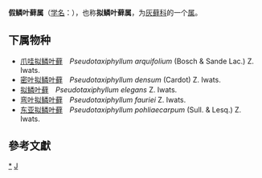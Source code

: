 {{Automatic taxobox
| taxon = Pseudotaxiphyllum
| authority = Z. Iwats. (1987)
}}
'''假鳞叶藓属'''（[[学名|学名]]：{{lang|la|''Pseudotaxiphyllum''}}），也称'''拟鳞叶藓属'''，为[[灰藓科|灰藓科]]的一个[[属|属]]。

==下属物种==
* [[爪哇拟鳞叶藓|爪哇拟鳞叶藓]]　''Pseudotaxiphyllum arquifolium'' (Bosch & Sande Lac.) Z. Iwats.
* [[密叶拟鳞叶藓|密叶拟鳞叶藓]]　''Pseudotaxiphyllum densum'' (Cardot) Z. Iwats.
* [[拟鳞叶藓|拟鳞叶藓]]　''Pseudotaxiphyllum elegans'' Z. Iwats.
* [[弯叶拟鳞叶藓|弯叶拟鳞叶藓]]　''Pseudotaxiphyllum fauriei'' Z. Iwats.
* [[东亚拟鳞叶藓|东亚拟鳞叶藓]]　''Pseudotaxiphyllum pohliaecarpum'' (Sull. & Lesq.) Z. Iwats.

==參考文獻==
{{reflist}}

{{taxonbar}}

[[Category:_假鳞叶藓属|*]]
[[Category:1987年描述的分类群|J]]